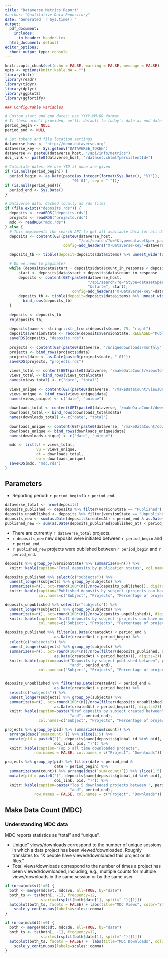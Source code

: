 ```yaml
---
title: "Dataverse Metrics Report"
#author: "Qualitative Data Repository"
date: "Generated `r Sys.time()`"
output:
  pdf_document: 
    includes:
      in_header: header.tex
  html_document: default
editor_options:
  chunk_output_type: console
---
```


```r
knitr::opts_chunk$set(echo = FALSE, warning = FALSE, message = FALSE) 
opts <- options(knitr.kable.NA = "")
library(httr)
library(readr)
library(tidyr)
library(dplyr)
library(ggplot2)
library(ggfortify)

### Configurable variables

# Custom start and end dates: use YYYY-MM-DD format
# If these aren't provided, we'll: default to today's date as end date and to the beginning of the year as the start date
period_begin <- NULL
period_end <- NULL

# Set tokens and file location settings
dataverse_host <- "http://demo.dataverse.org"
dataverse_key <- Sys.getenv("DATAVERSE_TOKEN")
dataverse <- paste0(dataverse_host, "/api/info/metrics")
doi_link <- paste0(dataverse_host, "/dataset.xhtml?persistentId=")

# Calculate dates: We use YTD if none are given
if (is.null(period_begin)) {
  period_begin <- as.Date(paste(as.integer(format(Sys.Date(), "%Y")),
                              "01-01", sep = "-"))}
if (is.null(period_end)){
  period_end <- Sys.Date()
}

# Dataverse data. Cached locally as rds files
if (file.exists("deposits.rds")) {
  deposits <- readRDS("deposits.rds")
  projects <- readRDS("projects.rds")
  mdc <- readRDS("mdc.rds")
} else {
  # This implements the search API to get all available data for all datasets
  deposits <- content(GET(paste0(dataverse_host,
                                 "/api/search/?q=*&type=dataset&per_page=1000"),
                          config=add_headers("X-Dataverse-Key"=dataverse_key)))

  deposits_tb <- tibble(deposit=deposits$data$items) %>% unnest_wider(deposit)

  # Do we need to paginate?
  while (deposits$data$start + deposits$data$count_in_response < deposits$data$total_count) {
      start <- deposits$data$start + deposits$data$count_in_response
      deposits <- content(GET(paste0(dataverse_host,
                                     "/api/search/?q=*&type=dataset&per_page=1000",
                                     "&start=", start),
                              config=add_headers("X-Dataverse-Key"=dataverse_key)))
      deposits_tb <- tibble(deposit=deposits$data$items) %>% unnest_wider(deposit) %>% 
        bind_rows(deposits_tb)
  }
  
  deposits <- deposits_tb
  rm(deposits_tb)

  deposits$name <- stringr::str_trunc(deposits$name, 75, "right")
  deposits$versionState <- recode(deposits$versionState, RELEASED="Published", DRAFT="Unpublished")
  saveRDS(deposits, "deposits.rds")
  
  projects <- content(GET(paste0(dataverse, "/uniquedownloads/monthly")))
  projects <- bind_rows(projects$data)
  projects$date <- as.Date(paste0(projects$date, "-01"))
  saveRDS(projects, "projects.rds")
  
  views_total <- content(GET(paste0(dataverse, '/makeDataCount/viewsTotal/monthly')))
  views_total <- bind_rows(views_total$data)
  names(views_total) <- c("date", "total")
  
  views_unique <- content(GET(paste0(dataverse, '/makeDataCount/viewsUnique/monthly')))
  views_unique <- bind_rows(views_unique$data)
  names(views_unique) <- c("date", "unique")
  
  downloads_total <- content(GET(paste0(dataverse, '/makeDataCount/downloadsTotal/monthly')))
  downloads_total <- bind_rows(downloads_total$data)
  names(downloads_total) <- c("date", "total")
  
  downloads_unique <- content(GET(paste0(dataverse, '/makeDataCount/downloadsUnique/monthly')))
  downloads_unique <- bind_rows(downloads_unique$data)
  names(downloads_unique) <- c("date", "unique")

  mdc <- list(vt = views_total,
              vu = views_unique,
              dt = downloads_total,
              du = downloads_unique)
  saveRDS(mdc, "mdc.rds")
}

```

## Parameters

- Reporting period: `r period_begin` to `r period_end`.

```r
dataverse_total <- nrow(deposits)
deposits_published <- deposits %>% filter(versionState == "Published")
deposits_unpublished <- deposits %>% filter(versionState == "Unpublished")
deposits_new <- sum(as.Date(deposits$createdAt) < period_end & as.Date(deposits$createdAt) > period_begin)
published_new <- sum(as.Date(deposits_published$published_at) < period_end & as.Date(deposits_published$published_at) > period_begin)
```

- There are currently `r dataverse_total` projects. 
- `r deposits_new` new deposits were initiated between `r period_begin` and `r period_end`.
- `r published_new` projects were published between `r period_begin` and `r period_end`.

```r
deposits %>% group_by(versionState) %>% summarize(n=n()) %>%
  knitr::kable(caption="Total deposits by publication status", col.names=c("Status", "Deposits"))

deposits_published %>% select(c("subjects")) %>%
  unnest_longer(subjects) %>% group_by(subjects) %>%
  summarize(n=n(), pct=round(100*(n()/nrow(deposits_published)), digits=2)) %>%
  knitr::kable(caption="Published deposits by subject (projects can have multiple subjects)", 
               col.names=c("Subject", "Projects", "Percentage of projects")) 

deposits_unpublished %>% select(c("subjects")) %>%
  unnest_longer(subjects) %>% group_by(subjects) %>%
  summarize(n=n(), pct=round(100*(n()/nrow(deposits_unpublished)), digits=2)) %>%
  knitr::kable(caption="Draft deposits by subject (projects can have multiple subjects)", 
               col.names=c("Subject", "Projects", "Percentage of projects")) 

deposits_published %>% filter(as.Date(createdAt) < period_end &
                      as.Date(createdAt) > period_begin) %>%
  select(c("subjects")) %>%
  unnest_longer(subjects) %>% group_by(subjects) %>%
  summarize(n=n(), pct=round(100*(n()/nrow(filter(deposits_published, as.Date(createdAt) < period_end &
                      as.Date(createdAt) > period_begin))), digits=2)) %>%
  knitr::kable(caption=paste("Deposits by subject published between", period_begin,
                             "and", period_end),
               col.names=c("Subject", "Projects", "Percentage of projects"))


deposits_unpublished %>% filter(as.Date(createdAt) < period_end &
                      as.Date(createdAt) > period_begin) %>%
  select(c("subjects")) %>%
  unnest_longer(subjects) %>% group_by(subjects) %>%
  summarize(n=n(), pct=round(100*(n()/nrow(filter(deposits_unpublished, as.Date(createdAt) < period_end &
                      as.Date(createdAt) > period_begin))), digits=2)) %>%
  knitr::kable(caption=paste("Draf deposits by subject created between", period_begin,
                             "and", period_end),
               col.names=c("Subject", "Projects", "Percentage of projects"))
```

```r
projects %>% group_by(pid) %>% summarize(sum(count)) %>% 
  arrange(desc(`sum(count)`)) %>% slice(1:5) %>%
  mutate(pid = paste0("[", deposits$name[deposits$global_id %in% pid], "](", 
                      doi_link, pid, ")")) %>%
  knitr::kable(caption="Top 5 all time downloaded projects",
             row.names = FALSE, col.names = c("Project", "Downloads"))

projects %>% group_by(pid) %>% filter(date < period_end &
                      date > period_begin) %>% 
  summarize(sum(count)) %>% arrange(desc(`sum(count)`)) %>% slice(1:5) %>%
  mutate(pid = paste0("[", deposits$name[deposits$global_id %in% pid], "](", 
                      doi_link, pid, ")")) %>%
  knitr::kable(caption=paste("Top 5 downloaded projects between ", period_begin,
                             "and", period_end),
             row.names = FALSE, col.names = c("Project", "Downloads"))
```

## Make Data Count (MDC)

### Understanding MDC data

MDC reports statistics as "total" and "unique". 

- Unique" views/downloads correspond to the number of unique sessions in which a data project has been viewed/downloaded. Roughly translates to: "X people have viewed/downloaded this project or its files."
- Total views/downloads correspond to the number of times a project has been viewed/downloaded, including, e.g., multiple counts for multiple views/downloads in the same session or by the same user.

```r
if (nrow(mdc$vt)!=0) {
  both <- merge(mdc$vt, mdc$vu, all=TRUE, by="date")
  both_ts <- ts(both[, -1], frequency=12, 
                start=strsplit(both$date[1], split="-")[[1]])
  autoplot(both_ts, facets = FALSE) + labs(title="MDC Views", color="Statistic") +
    scale_y_continuous(labels=scales::comma)
}
```



```r
if (nrow(mdc$dt)!=0) {
  both <- merge(mdc$dt, mdc$du, all=TRUE, by="date")
  both_ts <- ts(both[, -1], frequency=12, 
                start=strsplit(both$date[1], split="-")[[1]])
  autoplot(both_ts, facets = FALSE) +  labs(title="MDC Downloads", color="Statistic") +
    scale_y_continuous(labels=scales::comma)
}
```

